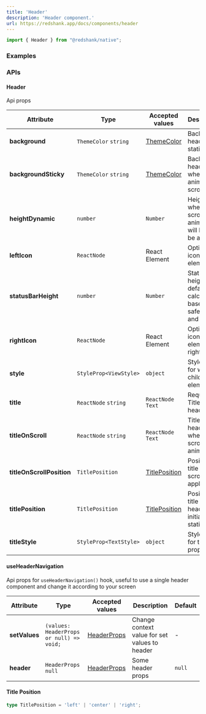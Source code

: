 ```yaml
---
title: 'Header'
description: 'Header component.'
url: https://redshank.app/docs/components/header
---
```


```jsx
import { Header } from "@redshank/native";
```
### Examples

<Playground
  id="default"
  title="Default"
  mode="mobile"
  description="Default header element."
  code={headerContent.defaultCode}
/>

<Spacer y={2} />

<Playground
  id="scroll-effect"
  title="Scroll Effect"
  mode="mobile"
  description="Scroll animation in header, manipulation title, color, background, etc."
  code={headerContent.onScroll}
/>

<Spacer y={2} />

<Playground
  id="using-context"
  title="Using context"
  mode="mobile"
  description="Using `useHeaderNavigation` for set props to header values."
  code={headerContent.usingContext}
/>

<Spacer y={2} />

### APIs

#### Header
Api props

| Attribute                 | Type                   | Accepted values                   | Description                                                              | Default                     |
|---------------------------|------------------------|-----------------------------------|--------------------------------------------------------------------------|-----------------------------|
| **background**            | `ThemeColor` `string`  | [ThemeColor](/docs/default-theme) | Background header in static state                                        | `background`                |
| **backgroundSticky**      | `ThemeColor` `string`  | [ThemeColor](/docs/default-theme) | Background header when apply animation scroll                            | `background prop`           |
| **heightDynamic**         | `number`               | `Number`                          | Height where the scroll animation will begin to be applied               | `0`                         |
| **leftIcon**              | `ReactNode`            | React Element                     | Optional icon or element left                                            | -                           |
| **statusBarHeight**       | `number`               | `Number`                          | Status bar height, by default it is calculated based on safe area and OS | `calculated`                |
| **rightIcon**             | `ReactNode`            | React Element                     | Optional icon or element right                                           | -                           |
| **style**                 | `StyleProp<ViewStyle>` | `object`                          | Style object for wrapper children element                                | -                           |
| **title**                 | `ReactNode` `string`   | `ReactNode` `Text`                | Required. Title to header                                                | -                           |
| **titleOnScroll**         | `ReactNode` `string`   | `ReactNode` `Text`                | Title to header when make scroll animation                               | -                           |
| **titleOnScrollPosition** | `TitlePosition`        | [TitlePosition](#title-position)  | Position for title when scroll is applied                                | `center`                    |
| **titlePosition**         | `TitlePosition`        | [TitlePosition](#title-position)  | Position for title when header is initial or static                      | iOS: `center` Other: `left` |
| **titleStyle**            | `StyleProp<TextStyle>` | `object`                          | Style object for title prop                                              | -                           |

<Spacer y={2} />

#### useHeaderNavigation
Api props for `useHeaderNavigation()` hook, useful to use a single header component and change it according to your screen

| Attribute     | Type                                     | Accepted values        | Description                                   | Default |
|---------------|------------------------------------------|------------------------|-----------------------------------------------|---------|
| **setValues** | `(values: HeaderProps or null) => void;` | [HeaderProps](#header) | Change context value for set values to header | -       |
| **header**    | `HeaderProps` `null`                     | [HeaderProps](#header) | Some header props                             | `null`  |

<Spacer y={2} />

#### Title Position
```ts
type TitlePosition = 'left' | 'center' | 'right';
```

